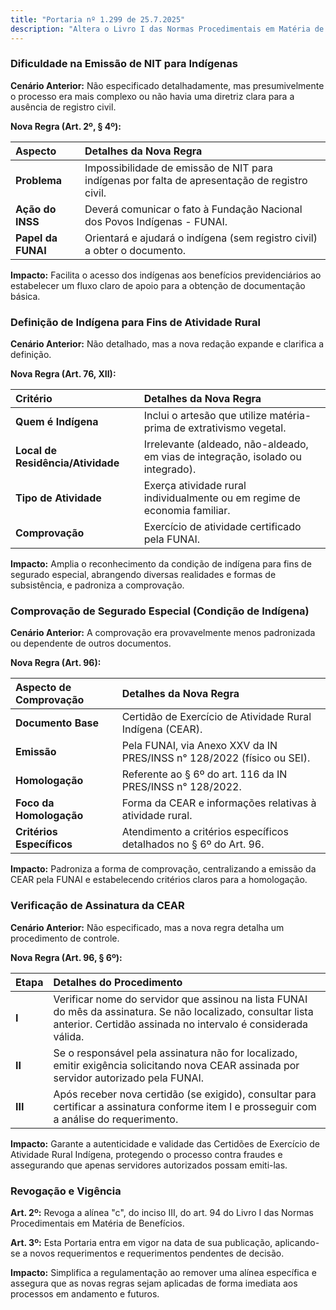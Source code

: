```yaml
---
title: "Portaria nº 1.299 de 25.7.2025"
description: "Altera o Livro I das Normas Procedimentais em Matéria de Benefícios, que disciplina os procedimentos e rotinas que versam sobre cadastro, administração e retificação de informações dos Segurados e Beneficiários no âmbito do INSS, aprovado pela Portaria Dirben/INSS nº 990, de 28 de março de 2022."
---
```


### Dificuldade na Emissão de NIT para Indígenas

**Cenário Anterior:** Não especificado detalhadamente, mas presumivelmente o processo era mais complexo ou não havia uma diretriz clara para a ausência de registro civil.

**Nova Regra (Art. 2º, § 4º):**

| **Aspecto**        | **Detalhes da Nova Regra**                                                                    |
| :----------------- | :-------------------------------------------------------------------------------------------- |
| **Problema**       | Impossibilidade de emissão de NIT para indígenas por falta de apresentação de registro civil. |
| **Ação do INSS**   | Deverá comunicar o fato à Fundação Nacional dos Povos Indígenas - FUNAI.                      |
| **Papel da FUNAI** | Orientará e ajudará o indígena (sem registro civil) a obter o documento.                      |

**Impacto:** Facilita o acesso dos indígenas aos benefícios previdenciários ao estabelecer um fluxo claro de apoio para a obtenção de documentação básica.

### Definição de Indígena para Fins de Atividade Rural

**Cenário Anterior:** Não detalhado, mas a nova redação expande e clarifica a definição.

**Nova Regra (Art. 76, XII):**

| **Critério**                      | **Detalhes da Nova Regra**                                                       |
| :-------------------------------- | :------------------------------------------------------------------------------- |
| **Quem é Indígena**               | Inclui o artesão que utilize matéria-prima de extrativismo vegetal.              |
| **Local de Residência/Atividade** | Irrelevante (aldeado, não-aldeado, em vias de integração, isolado ou integrado). |
| **Tipo de Atividade**             | Exerça atividade rural individualmente ou em regime de economia familiar.        |
| **Comprovação**                   | Exercício de atividade certificado pela FUNAI.                                   |

**Impacto:** Amplia o reconhecimento da condição de indígena para fins de segurado especial, abrangendo diversas realidades e formas de subsistência, e padroniza a comprovação.

### Comprovação de Segurado Especial (Condição de Indígena)

**Cenário Anterior:** A comprovação era provavelmente menos padronizada ou dependente de outros documentos.

**Nova Regra (Art. 96):**

| **Aspecto de Comprovação** | **Detalhes da Nova Regra**                                             |
| :------------------------- | :--------------------------------------------------------------------- |
| **Documento Base**         | Certidão de Exercício de Atividade Rural Indígena (CEAR).              |
| **Emissão**                | Pela FUNAI, via Anexo XXV da IN PRES/INSS n° 128/2022 (físico ou SEI). |
| **Homologação**            | Referente ao § 6º do art. 116 da IN PRES/INSS n° 128/2022.             |
| **Foco da Homologação**    | Forma da CEAR e informações relativas à atividade rural.               |
| **Critérios Específicos**  | Atendimento a critérios específicos detalhados no § 6º do Art. 96.     |

**Impacto:** Padroniza a forma de comprovação, centralizando a emissão da CEAR pela FUNAI e estabelecendo critérios claros para a homologação.

### Verificação de Assinatura da CEAR

**Cenário Anterior:** Não especificado, mas a nova regra detalha um procedimento de controle.

**Nova Regra (Art. 96, § 6º):**

| **Etapa** | **Detalhes do Procedimento**                                                                                                                                                  |
| :-------- | :---------------------------------------------------------------------------------------------------------------------------------------------------------------------------- |
| **I**     | Verificar nome do servidor que assinou na lista FUNAI do mês da assinatura. Se não localizado, consultar lista anterior. Certidão assinada no intervalo é considerada válida. |
| **II**    | Se o responsável pela assinatura não for localizado, emitir exigência solicitando nova CEAR assinada por servidor autorizado pela FUNAI.                                      |
| **III**   | Após receber nova certidão (se exigido), consultar para certificar a assinatura conforme item I e prosseguir com a análise do requerimento.                                   |

**Impacto:** Garante a autenticidade e validade das Certidões de Exercício de Atividade Rural Indígena, protegendo o processo contra fraudes e assegurando que apenas servidores autorizados possam emiti-las.

### Revogação e Vigência

**Art. 2º:** Revoga a alínea "c", do inciso III, do art. 94 do Livro I das Normas Procedimentais em Matéria de Benefícios.

**Art. 3º:** Esta Portaria entra em vigor na data de sua publicação, aplicando-se a novos requerimentos e requerimentos pendentes de decisão.

**Impacto:** Simplifica a regulamentação ao remover uma alínea específica e assegura que as novas regras sejam aplicadas de forma imediata aos processos em andamento e futuros.